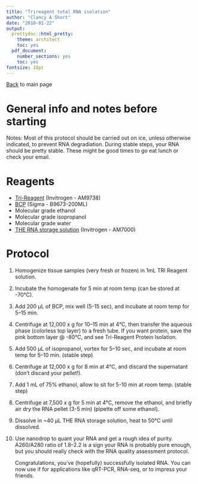 ```yaml
---
title: "Trireagent total RNA isolation"
author: "Clancy A Short"
date: "2018-01-22"
output:
  prettydoc::html_pretty:
    theme: architect
    toc: yes
  pdf_document:
    number_sections: yes
    toc: yes
fontsize: 18pt
---
```


[Back](https://adnguyen.github.io/Hahn_lab_protocols/) to main page

# General info and notes before starting 

Notes: Most of this protocol should be carried out on ice, unless otherwise indicated, to prevent RNA degradiation. During stable steps, your RNA should be pretty stable. These might be good times to go eat lunch or check your email.

# Reagents 

* [Tri-Reagent](https://www.thermofisher.com/order/catalog/product/AM9738?gclid=EAIaIQobChMIpO3z67vs2AIVECWBCh29KgNJEAYYASABEgJEgvD_BwE&ef_id=V1CvVAAABCo68YW0:20180122210205:s) (Invitrogen - AM9738)
* [BCP](https://www.sigmaaldrich.com/catalog/product/sigma/b9673?lang=en&region=US) (Sigma - B9673-200ML)
* Molecular grade ethanol
* Molecular grade isopropanol
* Molecular grade water
* [THE RNA storage solution](https://www.thermofisher.com/order/catalog/product/AM7000) (Invitrogen - AM7000)


# Protocol

1. Homogenize tissue samples (very fresh or frozen) in 1mL TRI Reagent solution.
2. Incubate the homogenate for 5 min at room temp (can be stored at -70°C).
3. Add 200 μL of BCP, mix well (5-15 sec), and incubate at room temp for 5–15 min.
4. Centrifuge at 12,000 x g for 10–15 min at 4°C, then transfer the aqueous phase (colorless top layer) to a fresh tube. If you want protein, save the pink bottom layer @ -80°C, and see Tri-Reagent Protein Isolation.
5. Add 500 μL of isopropanol, vortex for 5–10 sec, and incubate at room temp for 5–10 min. 
(stable step)
6. Centrifuge at 12,000 x g for 8 min at 4°C, and discard the supernatant (don’t discard your pellet!).
7. Add 1 mL of 75% ethanol, allow to sit for 5-10 min at room temp. 
(stable step)
8. Centrifuge at 7,500 x g for 5 min at 4°C, remove the ethanol, and
briefly air dry the RNA pellet (3-5 min) (pipette off some ethanol).
9. Dissolve in ~40 μL THE RNA storage solution, heat to 50°C until dissolved.
10.	Use nanodrop to quant your RNA and get a rough idea of purity. A260/A280 ratio of 1.8–2.2 is a sign your RNA is probably pure enough, but you should really check with the RNA quality assessment protocol.
	
	Congratulations, you've (hopefully) successfully isolated RNA. You can now use if for applications like qRT-PCR, RNA-seq, or to impress your friends.
